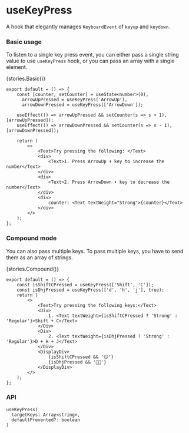 
<Meta title="Utils/Hooks/useKeyPress" />

# useKeyPress

A hook that elegantly manages `KeyboardEvent` of `keyup` and `keydown`.

### Basic usage

To listen to a single key press event, you can either pass a single string value to use `useKeyPress` hook, or you can pass an array with a single element.

<Preview withToolbar>{stories.Basic()}</Preview>

```tsx
export default = () => {
    const [counter, setCounter] = useState<number>(0),
      arrowUpPressed = useKeyPress('ArrowUp'),
      arrowDownPressed = useKeyPress(['ArrowDown']);

    useEffect(() => arrowUpPressed && setCounter(s => s + 1), [arrowUpPressed]);
    useEffect(() => arrowDownPressed && setCounter(s => s - 1), [arrowDownPressed]);

    return (
        <>
            <Text>Try pressing the following: </Text>
            <div>
                <Text>1. Press ArrowUp ⬆️ key to increase the number</Text>
            </div>
            <div>
                <Text>2. Press ArrowDown ⬇️ key to decrease the number</Text>
            </div>
            <div>
                counter: <Text textWeight="Strong">{counter}</Text>
            </div>
        </>
    );
};
```

### Compound mode

You can also pass multiple keys. To pass multiple keys, you have to send them as an array of strings.

<Preview withToolbar>{stories.Compound()}</Preview>

```tsx
export default = () => {
    const isShiftCPressed = useKeyPress(['Shift', 'C']);
    const isDhjPressed = useKeyPress(['d', 'h', 'j'], true);
    return (
        <>
            <Text>Try pressing the following keys:</Text>
            <Div>
                1. <Text textWeight={isShiftCPressed ? 'Strong' : 'Regular'}>Shift + C</Text>
            </Div>
            <Div>
                2. <Text textWeight={isDhjPressed ? 'Strong' : 'Regular'}>D + H + J</Text>
            </Div>
            <DisplayDiv>
                {isShiftCPressed && '😊'}
                {isDhjPressed && '👌🏻'}
            </DisplayDiv>
        </>
    );
};
```

### API

```tsx
useKeyPress(
  targetKeys: Array<string>,
  defaultPrevented?: boolean
)

```
